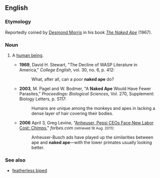 ==English==
{{wikipedia}}
===Etymology===
Reportedly coined by [[w:Desmond_Morris|Desmond Morris]] in his book ''[[w:The_Naked_Ape|The Naked Ape]]'' (1967).

===Noun===
{{en-noun|sg=[[naked]] [[ape]]}}

# {{idiomatic|often|humorous}} A [[human being]].
#* '''1969''', David H. Stewart, "The Decline of WASP Literature in America," ''College English'', vol. 30, no. 6, p. 412:
#*: What, after all, can a poor '''naked ape''' do?
#* '''2003''', M. Pagel and W. Bodmer, "A '''Naked Ape''' Would Have Fewer Parasites," ''Proceedings: Biological Sciences'', Vol. 270, Supplement: Biology Letters, p. S117:
#*: Humans are unique among the monkeys and apes in lacking a dense layer of hair covering their bodies.
#* '''2006''' April 3, Greg Levine, "[http://www.forbes.com/2006/04/03/chimps-actors-ads-cx_gl_0403autofacescan08.html Anheuser, Pepsi CEOs Face New Labor Cost: Chimps]," ''forbes.com'' <small>(retrieved 16 Aug. 2011)</small>:
#*: Anheuser-Busch ads have played up the similarities between ape and '''naked ape'''—with the lower primates usually looking better.

===See also===
* [[featherless biped]]
